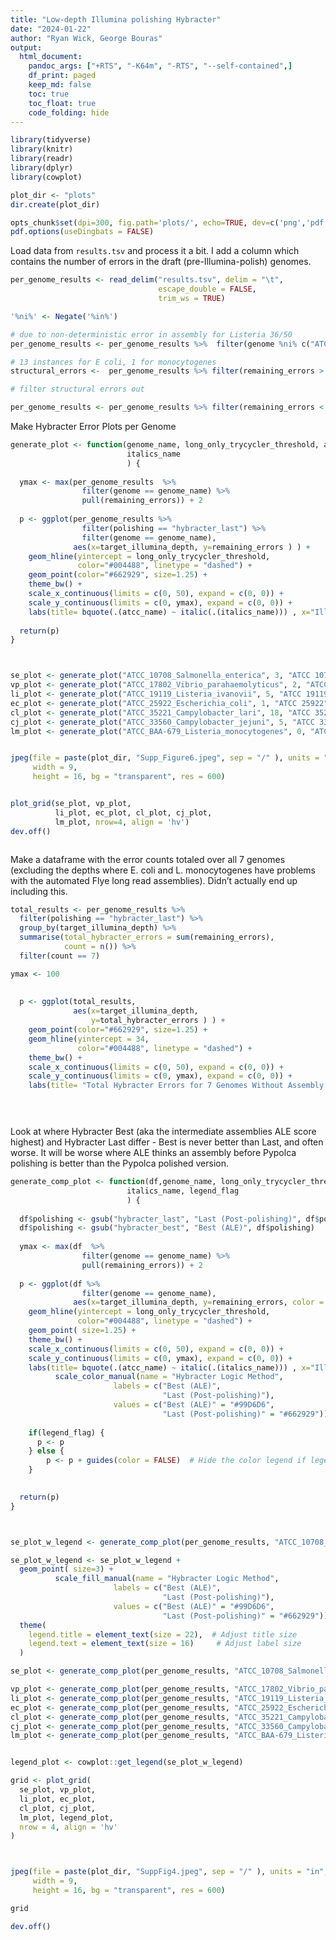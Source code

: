 ```yaml
---
title: "Low-depth Illumina polishing Hybracter"
date: "2024-01-22"
author: "Ryan Wick, George Bouras"
output:
  html_document:
    pandoc_args: ["+RTS", "-K64m", "-RTS", "--self-contained",]
    df_print: paged
    keep_md: false
    toc: true
    toc_float: true
    code_folding: hide
---
```

```r
library(tidyverse)
library(knitr)
library(readr)
library(dplyr)
library(cowplot)

plot_dir <- "plots"
dir.create(plot_dir)

opts_chunk$set(dpi=300, fig.path='plots/', echo=TRUE, dev=c('png','pdf'), warning=FALSE, message=FALSE)
pdf.options(useDingbats = FALSE)
```


Load data from `results.tsv` and process it a bit. I add a column which contains the number of errors in the draft (pre-Illumina-polish) genomes.

```r
per_genome_results <- read_delim("results.tsv", delim = "\t", 
                                 escape_double = FALSE, 
                                 trim_ws = TRUE)

'%ni%' <- Negate('%in%')

# due to non-deterministic error in assembly for Listeria 36/50
per_genome_results <- per_genome_results %>%  filter(genome %ni% c("ATCC_35897_Listeria_welshimeri"))

# 13 instances for E coli, 1 for monocytogenes
structural_errors <-  per_genome_results %>% filter(remaining_errors > 50 )

# filter structural errors out

per_genome_results <- per_genome_results %>% filter(remaining_errors < 50 )

```

Make Hybracter Error Plots per Genome

```r



generate_plot <- function(genome_name, long_only_trycycler_threshold, atcc_name,
                          italics_name
                          ) {
  
  ymax <- max(per_genome_results  %>% 
                filter(genome == genome_name) %>%  
                pull(remaining_errors)) + 2
  
  p <- ggplot(per_genome_results %>% 
                filter(polishing == "hybracter_last") %>% 
                filter(genome == genome_name), 
              aes(x=target_illumina_depth, y=remaining_errors ) ) +
    geom_hline(yintercept = long_only_trycycler_threshold, 
               color="#004488", linetype = "dashed") +
    geom_point(color="#662929", size=1.25) + 
    theme_bw() +
    scale_x_continuous(limits = c(0, 50), expand = c(0, 0)) +
    scale_y_continuous(limits = c(0, ymax), expand = c(0, 0)) +
    labs(title= bquote(.(atcc_name) ~ italic(.(italics_name))) , x="Illumina depth", y="Errors")
  
  return(p)
}




```

```r

se_plot <- generate_plot("ATCC_10708_Salmonella_enterica", 3, "ATCC 10708", "Salmonella enterica")
vp_plot <- generate_plot("ATCC_17802_Vibrio_parahaemolyticus", 2, "ATCC 17802", "Vibrio parahaemolyticus")
li_plot <- generate_plot("ATCC_19119_Listeria_ivanovii", 5, "ATCC 19119", "Listeria ivanovii")
ec_plot <- generate_plot("ATCC_25922_Escherichia_coli", 1, "ATCC 25922", "Escherichia coli")
cl_plot <- generate_plot("ATCC_35221_Campylobacter_lari", 18, "ATCC 35221", "Campylobacter lari")
cj_plot <- generate_plot("ATCC_33560_Campylobacter_jejuni", 5, "ATCC 33560", "Campylobacter jejuni")
lm_plot <- generate_plot("ATCC_BAA-679_Listeria_monocytogenes", 0, "ATCC BAA-679", "Listeria monocytogenes")


jpeg(file = paste(plot_dir, "Supp_Figure6.jpeg", sep = "/" ), units = "in", 
     width = 9, 
     height = 16, bg = "transparent", res = 600)


plot_grid(se_plot, vp_plot, 
          li_plot, ec_plot, cl_plot, cj_plot, 
          lm_plot, nrow=4, align = 'hv')
dev.off()



```


Make a dataframe with the error counts totaled over all 7 genomes (excluding the depths where E. coli and L. monocytogenes have problems with the automated Flye long read assemblies). Didn't actually end up including this.

```r
total_results <- per_genome_results %>%
  filter(polishing == "hybracter_last") %>% 
  group_by(target_illumina_depth) %>%
  summarise(total_hybracter_errors = sum(remaining_errors),
            count = n()) %>% 
  filter(count == 7)

ymax <- 100
  
  
  p <- ggplot(total_results, 
              aes(x=target_illumina_depth, 
                  y=total_hybracter_errors ) ) +
    geom_point(color="#662929", size=1.25) + 
    geom_hline(yintercept = 34, 
               color="#004488", linetype = "dashed") +
    theme_bw() +
    scale_x_continuous(limits = c(0, 50), expand = c(0, 0)) +
    scale_y_continuous(limits = c(0, ymax), expand = c(0, 0)) +
    labs(title= "Total Hybracter Errors for 7 Genomes Without Assembly Heterogeneity", x="Illumina depth", y="Errors")


  
```

Look at where Hybracter Best (aka the intermediate assemblies ALE score highest) and Hybracter Last differ - Best is never better than Last, and often worse. It will be worse where ALE thinks an assembly before Pypolca polishing is better than the Pypolca polished version. 


```r


generate_comp_plot <- function(df,genome_name, long_only_trycycler_threshold, atcc_name,
                          italics_name, legend_flag
                          ) {
  
  df$polishing <- gsub("hybracter_last", "Last (Post-polishing)", df$polishing)
  df$polishing <- gsub("hybracter_best", "Best (ALE)", df$polishing)
  
  ymax <- max(df  %>% 
                filter(genome == genome_name) %>%  
                pull(remaining_errors)) + 2
  
  p <- ggplot(df %>% 
                filter(genome == genome_name), 
              aes(x=target_illumina_depth, y=remaining_errors, color = polishing ) ) +
    geom_hline(yintercept = long_only_trycycler_threshold, 
               color="#004488", linetype = "dashed") +
    geom_point( size=1.25) + 
    theme_bw() +
    scale_x_continuous(limits = c(0, 50), expand = c(0, 0)) +
    scale_y_continuous(limits = c(0, ymax), expand = c(0, 0)) +
    labs(title= bquote(.(atcc_name) ~ italic(.(italics_name))) , x="Illumina depth", y="Errors") + 
          scale_color_manual(name = "Hybracter Logic Method",
                       labels = c("Best (ALE)", 
                                  "Last (Post-polishing)"),
                       values = c("Best (ALE)" = "#99D6D6", 
                                  "Last (Post-polishing)" = "#662929"))  # Adjust colors as needed
  
    if(legend_flag) {
      p <- p
    } else {
        p <- p + guides(color = FALSE)  # Hide the color legend if legend_flag is FALSE
    }

  
  return(p)
}




```

```r

se_plot_w_legend <- generate_comp_plot(per_genome_results, "ATCC_10708_Salmonella_enterica", 3, "ATCC 10708", "Salmonella enterica", TRUE) 

se_plot_w_legend <- se_plot_w_legend + 
  geom_point( size=3) +
          scale_fill_manual(name = "Hybracter Logic Method",
                       labels = c("Best (ALE)", 
                                  "Last (Post-polishing)"),
                       values = c("Best (ALE)" = "#99D6D6", 
                                  "Last (Post-polishing)" = "#662929"))+
  theme(
    legend.title = element_text(size = 22),  # Adjust title size
    legend.text = element_text(size = 16)     # Adjust label size
  ) 

se_plot <- generate_comp_plot(per_genome_results, "ATCC_10708_Salmonella_enterica", 3, "ATCC 10708", "Salmonella enterica", FALSE)

vp_plot <- generate_comp_plot(per_genome_results, "ATCC_17802_Vibrio_parahaemolyticus", 2, "ATCC 17802", "Vibrio parahaemolyticus", FALSE)
li_plot <- generate_comp_plot(per_genome_results, "ATCC_19119_Listeria_ivanovii", 5, "ATCC 19119", "Listeria ivanovii", FALSE)
ec_plot <- generate_comp_plot(per_genome_results, "ATCC_25922_Escherichia_coli", 1, "ATCC 25922", "Escherichia coli", FALSE)
cl_plot <- generate_comp_plot(per_genome_results, "ATCC_35221_Campylobacter_lari", 18, "ATCC 35221", "Campylobacter lari", FALSE)
cj_plot <- generate_comp_plot(per_genome_results, "ATCC_33560_Campylobacter_jejuni", 5, "ATCC 33560", "Campylobacter jejuni", FALSE)
lm_plot <- generate_comp_plot(per_genome_results, "ATCC_BAA-679_Listeria_monocytogenes", 0, "ATCC BAA-679", "Listeria monocytogenes", FALSE)


legend_plot <- cowplot::get_legend(se_plot_w_legend)

grid <- plot_grid(
  se_plot, vp_plot, 
  li_plot, ec_plot, 
  cl_plot, cj_plot, 
  lm_plot, legend_plot, 
  nrow = 4, align = 'hv'
)



jpeg(file = paste(plot_dir, "SuppFig4.jpeg", sep = "/" ), units = "in", 
     width = 9, 
     height = 16, bg = "transparent", res = 600)

grid

dev.off()



```

